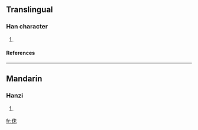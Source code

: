 ==Translingual==
===Han character===
{{Han char|rn=9|rad=人|as=05|sn=7|four=|canj=人十木 (OJD)}}
# {{defn|Han|sort=人05}}
====References====
{{Han ref|kx=0097.200|dkj=00494|dj=0206.080|hdz=10129.070|uh=4F45|ud=20293}}
----
==Mandarin==
===Hanzi===
{{cmn-hanzi|pin=[[mài]] ([[mai4]])|wg=mai<sup>4</sup>}}
# {{defn|Mandarin}}

[[fr:佅]]